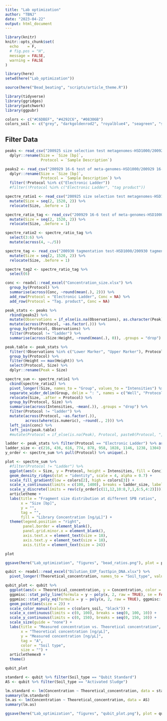 ```yaml
---
title: "Lab optimization"
author: "TBNJ"
date: "2023-04-22"
output: html_document
---
```


```r
library(knitr)
knitr::opts_chunk$set(
  echo    = F,
  # fig.pos = "H",
  message = FALSE,
  warning = FALSE
)

library(here)
setwd(here("Lab_optimization"))

source(here("Bead_beating", "scripts/article_theme.R"))

library(tidyverse)
library(ggridges)
library(patchwork)
library(ggpubr)

colors <- c("#C6DBEF", "#4292C6", "#08306B")
colors_soil <- c("grey", "darkgoldenrod2", "royalblue4", "seagreen", "salmon")
```

## Filter Data


```r
peaks <- read_csv("200925 size selection test metagenomes-HSD1000/200925 size selection test metagenomes-HSD1000_compactPeakTable.csv", col_names = TRUE, col_select = c(2:5,18:19)) %>%
  dplyr::rename(Size = `Size [bp]`,
                Protocol = `Sample Description`)

peaks2 <- read_csv("200929 16-6 test of meta-genomes-HSD1000/200929 16-6 test of meta-genomes-HSD1000_compactPeakTable.csv", col_names = TRUE, col_select = c(2:5,18:19)) %>%
  dplyr::rename(Size = `Size [bp]`,
                Protocol = `Sample Description`) %>%
  filter(!Protocol %in% c("Electronic Ladder"))
  #filter(!Protocol %in% c("Electronic Ladder", "tag product"))

spectre_ratio1 <- read_csv("200925 size selection test metagenomes-HSD1000/200925 size selection test metagenomes-HSD1000_Electropherogram.csv") %>%
  mutate(Size = seq(2, 1520, 2)) %>%
  relocate(Size, .before = 1)

spectre_ratio_tag <- read_csv("200929 16-6 test of meta-genomes-HSD1000/200929 16-6 test of meta-genomes-HSD1000_Electropherogram.csv") %>%
  mutate(Size = seq(2, 1520, 2)) %>%
  relocate(Size, .before = 1)

spectre_ratio2 <- spectre_ratio_tag %>%
  select(3:6) %>%
  mutate(across(4, ~./5))

spectre_tag <- read_csv("200930 tagmentation test-HSD1000/200930 tagmentation test-HSD1000_Electropherogram.csv") %>%
  mutate(Size = seq(2, 1520, 2)) %>%
  relocate(Size, .before = 1)

spectre_tag2 <- spectre_ratio_tag %>%
  select(6)

conc <- readxl::read_excel("Concentration_size.xlsx") %>%
  group_by(Protocol) %>%
  summarise(across(Conc, ~round(mean(.), 2))) %>%
  add_row(Protocol = "Electronic Ladder", Conc = NA) %>%
  add_row(Protocol = "Tag. product", Conc = NA)

peak_stats <- peaks %>%
  rbind(peaks2) %>%
  mutate(Observations = if_else(is.na(Observations), as.character(Peak), Observations)) %>%
  mutate(across(Protocol, ~as.factor(.))) %>%
  group_by(Protocol, Observations) %>%
  filter(Protocol != "ladder") %>%
  summarise(across(Size:Height, ~round(mean(.), 0)), .groups = "drop")

peak.table <- peak_stats %>%
  filter(!Observations %in% c("Lower Marker", "Upper Marker"), Protocol != "Electronic Ladder") %>%
  group_by(Protocol) %>%
  filter(Height == max(Height)) %>%
  select(Protocol, Size) %>%
  dplyr::rename(Peak = Size)

spectre_sum <- spectre_ratio1 %>%
  cbind(spectre_ratio2) %>%
  pivot_longer(!Size, names_to = "Group", values_to = "Intensities") %>%
  separate_wider_delim(Group, delim = ": ", names = c("Well", "Protocol")) %>%
  relocate(Size, .after = Protocol) %>%
  group_by(Protocol, Size) %>%
  summarise(across(Intensities, ~mean(.)), .groups = "drop") %>%
  filter(Protocol != "ladder") %>%
  mutate(across(Protocol, ~as.factor(.)),
         across(where(is.numeric), ~round(., 2))) %>%
  left_join(conc) %>%
  left_join(peak.table)
  #mutate(Protocol = if_else(is.na(Peak), Protocol, paste0(Protocol, ", Peak = ", Peak, " bp ")))

ladder <- peak_stats %>% filter(Protocol == "Electronic Ladder") %>% arrange(Size) %>% pull(Size)
ladder_size <- c(216, 436, 616, 774, 878, 958, 1028, 1146, 1238, 1304)
y_order <- spectre_sum %>% pull(Protocol) %>% unique(.)

plot <- spectre_sum %>%
  #filter(Protocol != "Ladder") %>%
  ggplot(aes(x = Size, y = Protocol, height = Intensities, fill = Conc)) +
  geom_density_ridges(stat = "identity", scale = 4, alpha = 0.7) +
  scale_fill_gradient(low = colors[2], high = colors[3]) + 
  scale_x_continuous(limits = c(100, 1400), breaks = ladder_size, labels = ladder) +
  scale_y_discrete(limits = rev(c(y_order[c(11,12,10:8,7,1,6:5,4:2)]))) +
  articletheme +
  labs(title = "Fragment size distribution at different SPB ratios",
       x = "Size [bp]",
       y = "",
       tag = "",
       fill = "Library Concentration [ng/µL]") +
  theme(legend.position = "right",
        panel.border = element_blank(),
        panel.grid.minor.x = element_blank(),
        axis.text.x = element_text(size = 18),
        axis.text.y = element_text(size = 18),
        axis.title = element_text(size = 24))

plot

ggsave(here("Lab_optimization", "figures", "bead_ratios.png"), plot = plot, device = "png", height = 12, width = 19)
```


```r
qubit <- readxl::read_excel("Dilution_EXP_fastSpin_DNA.xlsx") %>%
  pivot_longer(!Theoretical_concentration, names_to = "Soil_type", values_to = "Concentration")

qubit_plot <- qubit %>%
  ggplot(aes(x = Theoretical_concentration, y = Concentration, color = Soil_type)) +
  ggpmisc::stat_poly_line(formula = y ~ poly(x, 2, raw = TRUE), se = FALSE, linetype = 2) +
  ggpmisc::stat_poly_eq(formula = y ~ poly(x, 2, raw = TRUE), ggpmisc::use_label(c("eq", "adj.R2", "p", "n")), size = 6) +
  geom_point(aes(size = 2)) +
  scale_color_manual(values = c(colors_soil, "black")) +
  scale_x_continuous(limits = c(0, 100), breaks = seq(0, 100, 10)) +
  scale_y_continuous(limits = c(0, 150), breaks = seq(0, 150, 10)) +
  scale_size(guide = "none") +
  labs(title = "Measured concentration vs. Theoretical concentration",
       x = "Theoretical concentration [ng/µL]",
       y = "Measured concentration [ng/µL]",
       tag = "A",
       color = "Soil type",
       size = "") +
  articlethemex0 +
  theme()

qubit_plot

standard <- qubit %>% filter(Soil_type == "Qubit Standard")
AS <- qubit %>% filter(Soil_type == "Activated Sludge")

lm.standard <- lm(Concentration ~ Theoretical_concentration, data = standard)
summary(lm.standard)
lm.as <- lm(Concentration ~ Theoretical_concentration, data = AS)
summary(lm.as)

ggsave(here("Lab_optimization", "figures", "qubit_plot.png"), plot = qubit_plot, device = "png", height = 12, width = 19)
```






